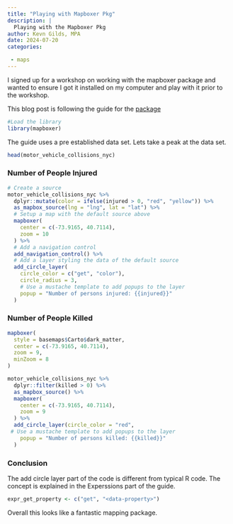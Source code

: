 ```yaml
---
title: "Playing with Mapboxer Pkg"
description: |
  Playing with the Mapboxer Pkg
author: Kevn Gilds, MPA
date: 2024-07-20
categories:

 - maps
---
```


I signed up for a workshop on working with the mapboxer package and wanted to ensure I got it installed on my computer and play with it prior to the workshop.

This blog post is following the guide for the [package](https://cran.r-project.org/web/packages/mapboxer/vignettes/mapboxer.html)

```r
#Load the library
library(mapboxer)

```

The guide uses a pre established data set. Lets take a peak at the data set.

```r

head(motor_vehicle_collisions_nyc)

```

### Number of People Injured

```r
# Create a source
motor_vehicle_collisions_nyc %>%
  dplyr::mutate(color = ifelse(injured > 0, "red", "yellow")) %>%
  as_mapbox_source(lng = "lng", lat = "lat") %>%
  # Setup a map with the default source above
  mapboxer(
    center = c(-73.9165, 40.7114),
    zoom = 10
  ) %>%
  # Add a navigation control
  add_navigation_control() %>%
  # Add a layer styling the data of the default source
  add_circle_layer(
    circle_color = c("get", "color"),
    circle_radius = 3,
    # Use a mustache template to add popups to the layer
    popup = "Number of persons injured: {{injured}}"
  )
```

### Number of People Killed

```r

mapboxer(
  style = basemaps$Carto$dark_matter,
  center = c(-73.9165, 40.7114),
  zoom = 9,
  minZoom = 8
)

```

```r

motor_vehicle_collisions_nyc %>%
  dplyr::filter(killed > 0) %>%
  as_mapbox_source() %>%
  mapboxer(
    center = c(-73.9165, 40.7114),
    zoom = 9
  ) %>%
  add_circle_layer(circle_color = "red",
 # Use a mustache template to add popups to the layer
    popup = "Number of persons killed: {{killed}}"
  )

```

### Conclusion

The add circle layer part of the code is different from typical R code. The concept is explained in the Experssions part of the guide.

``` {#example .R evaluate="FALSE"}
expr_get_property <- c("get", "<data-property>")
```

Overall this looks like a fantastic mapping package.